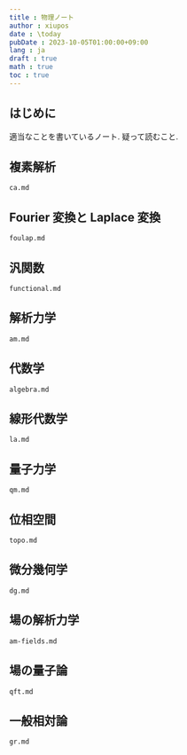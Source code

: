 ```yaml
---
title : 物理ノート
author : xiupos
date : \today
pubDate : 2023-10-05T01:00:00+09:00
lang : ja
draft : true
math : true
toc : true
---
```


## はじめに

適当なことを書いているノート. 疑って読むこと.

## 複素解析


<Ca />

``` {.include shift-heading-level-by=-1}
ca.md
```

## Fourier 変換と Laplace 変換


<Foulap />

``` {.include shift-heading-level-by=-1}
foulap.md
```

## 汎関数


<Functional />

``` {.include shift-heading-level-by=-1}
functional.md
```

## 解析力学


<Am />

``` {.include shift-heading-level-by=-1}
am.md
```

## 代数学


<Algebra />

``` {.include shift-heading-level-by=-1}
algebra.md
```

## 線形代数学


<La />

``` {.include shift-heading-level-by=-1}
la.md
```

## 量子力学


<Qm />

``` {.include shift-heading-level-by=-1}
qm.md
```

## 位相空間


<Topo />

``` {.include shift-heading-level-by=-1}
topo.md
```

## 微分幾何学


<Dg />

``` {.include shift-heading-level-by=-1}
dg.md
```

## 場の解析力学


<Amfields />

``` {.include shift-heading-level-by=-1}
am-fields.md
```

## 場の量子論


<Qft />

``` {.include shift-heading-level-by=-1}
qft.md
```

## 一般相対論


``` {.include shift-heading-level-by=-1}
gr.md
```
